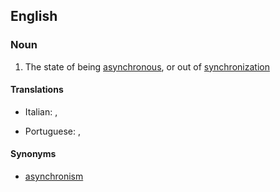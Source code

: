 ==English==

===Noun===
{{wikipedia}}
{{en-noun|asynchronies|-}}

# The state of being [[asynchronous]], or out of [[synchronization]]

====Translations====
{{trans-top|asynchrony}}
* Italian: {{t-|it|asincronia|f}}, {{t-|it|asincronismo|m}}
{{trans-mid}}
* Portuguese: {{t+|pt|assincronia|f}}, {{t-|pt|assincronismo|m}}
{{trans-bottom}}

====Synonyms====
*[[asynchronism]]